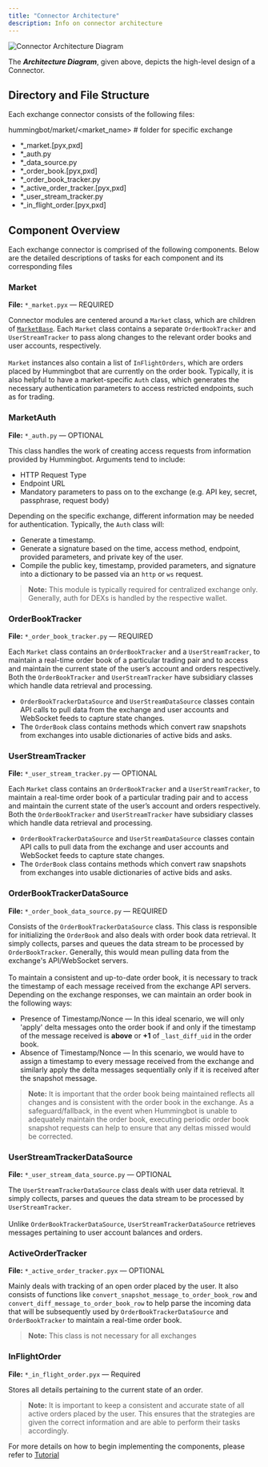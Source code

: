 ```yaml
---
title: "Connector Architecture"
description: Info on connector architecture
---
```


![Connector Architecture Diagram](/img/connector-architecture-diagram.svg)

The **_Architecture Diagram_**, given above, depicts the high-level design of a Connector.

## Directory and File Structure

Each exchange connector consists of the following files:

hummingbot/market/<market_name> # folder for specific exchange

- \*\_market.[pyx,pxd]
- \*\_auth.py
- \*\_data_source.py
- \*\_order_book.[pyx,pxd]
- \*\_order_book_tracker.py
- \*\_active_order_tracker.[pyx,pxd]
- \*\_user_stream_tracker.py
- \*\_in_flight_order.[pyx,pxd]

## Component Overview

Each exchange connector is comprised of the following components.
Below are the detailed descriptions of tasks for each component and its corresponding files

### Market

**File:** `*_market.pyx` — REQUIRED

Connector modules are centered around a `Market` class, which are children of [`MarketBase`](https://github.com/CoinAlpha/hummingbot/blob/master/hummingbot/market/market_base.pyx). Each `Market` class contains a separate `OrderBookTracker` and `UserStreamTracker` to pass along changes to the relevant order books and user accounts, respectively.<br/><br/>`Market` instances also contain a list of `InFlightOrders`, which are orders placed by Hummingbot that are currently on the order book. Typically, it is also helpful to have a market-specific `Auth` class, which generates the necessary authentication parameters to access restricted endpoints, such as for trading.

### MarketAuth

**File:** `*_auth.py` — OPTIONAL

This class handles the work of creating access requests from information provided by Hummingbot. Arguments tend to include:

- HTTP Request Type
- Endpoint URL
- Mandatory parameters to pass on to the exchange (e.g. API key, secret, passphrase, request body)

Depending on the specific exchange, different information may be needed for authentication. Typically, the `Auth` class will:

- Generate a timestamp.
- Generate a signature based on the time, access method, endpoint, provided parameters, and private key of the user.
- Compile the public key, timestamp, provided parameters, and signature into a dictionary to be passed via an `http` or `ws` request.

> **Note:** This module is typically required for centralized exchange only. Generally, auth for DEXs is handled by the respective wallet.

### OrderBookTracker

**File:** `*_order_book_tracker.py` — REQUIRED

Each `Market` class contains an `OrderBookTracker` and a `UserStreamTracker`, to maintain a real-time order book of a particular trading pair and to access and maintain the current state of the user’s account and orders respectively.<br/>Both the `OrderBookTracker` and `UserStreamTracker` have subsidiary classes which handle data retrieval and processing.

- `OrderBookTrackerDataSource` and `UserStreamDataSource` classes contain API calls to pull data from the exchange and user accounts and WebSocket feeds to capture state changes.
- The `OrderBook` class contains methods which convert raw snapshots from exchanges into usable dictionaries of active bids and asks.

### UserStreamTracker

**File:** `*_user_stream_tracker.py` — OPTIONAL

Each `Market` class contains an `OrderBookTracker` and a `UserStreamTracker`, to maintain a real-time order book of a particular trading pair and to access and maintain the current state of the user’s account and orders respectively.<br/>Both the `OrderBookTracker` and `UserStreamTracker` have subsidiary classes which handle data retrieval and processing.

- `OrderBookTrackerDataSource` and `UserStreamDataSource` classes contain API calls to pull data from the exchange and user accounts and WebSocket feeds to capture state changes.
- The `OrderBook` class contains methods which convert raw snapshots from exchanges into usable dictionaries of active bids and asks.

### OrderBookTrackerDataSource

**File:** `*_order_book_data_source.py` — REQUIRED

Consists of the `OrderBookTrackerDataSource` class. This class is responsible for initializing the `OrderBook` and also deals with order book data retrieval. It simply collects, parses and queues the data stream to be processed by `OrderBookTracker`. Generally, this would mean pulling data from the exchange's API/WebSocket servers.<br/><br/>
To maintain a consistent and up-to-date order book, it is necessary to track the timestamp of each message received from the exchange API servers. Depending on the exchange responses, we can maintain an order book in the following ways:

- Presence of Timestamp/Nonce — In this ideal scenario, we will only 'apply' delta messages onto the order book if and only if the timestamp of the message received is **above** or **+1** of `_last_diff_uid` in the order book.
- Absence of Timestamp/Nonce — In this scenario, we would have to assign a timestamp to every message received from the exchange and similarly apply the delta messages sequentially only if it is received after the snapshot message.

> **Note:** It is important that the order book being maintained reflects all changes and is consistent with the order book in the exchange. As a safeguard/fallback, in the event when Hummingbot is unable to adequately maintain the order book, executing periodic order book snapshot requests can help to ensure that any deltas missed would be corrected.

### UserStreamTrackerDataSource

**File:** `*_user_stream_data_source.py` — OPTIONAL

The `UserStreamTrackerDataSource` class deals with user data retrieval. It simply collects, parses and queues the data stream to be processed by `UserStreamTracker`.<br/><br/>Unlike `OrderBookTrackerDataSource`, `UserStreamTrackerDataSource` retrieves messages pertaining to user account balances and orders.

### ActiveOrderTracker

**File:** `*_active_order_tracker.pyx` — OPTIONAL

Mainly deals with tracking of an open order placed by the user. It also consists of functions like `convert_snapshot_message_to_order_book_row` and `convert_diff_message_to_order_book_row` to help parse the incoming data that will be subsequently used by `OrderBookTrackerDataSource` and `OrderBookTracker` to maintain a real-time order book.

> **Note:** This class is not necessary for all exchanges

### InFlightOrder

**File:** `*_in_flight_order.pyx` — Required

Stores all details pertaining to the current state of an order.

> **Note:** It is important to keep a consistent and accurate state of all active orders placed by the user. This ensures that the strategies are given the correct information and are able to perform their tasks accordingly.

For more details on how to begin implementing the components, please refer to [Tutorial](/developer/tutorial/)
